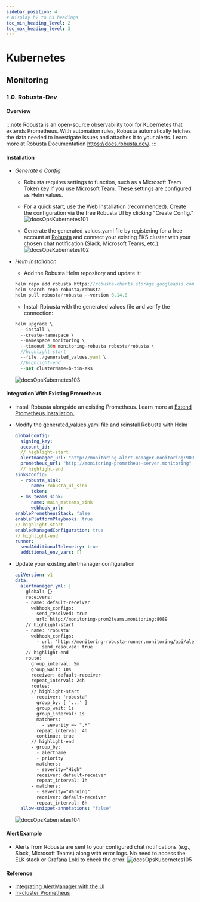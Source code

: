 ```yaml
---
sidebar_position: 4
# Display h2 to h3 headings
toc_min_heading_level: 2
toc_max_heading_level: 3
---
```


# Kubernetes

## Monitoring

### 1.0. Robusta-Dev

#### Overview

:::note
Robusta is an open-source observability tool for Kubernetes that extends Prometheus. With automation rules, Robusta automatically fetches the data needed to investigate issues and attaches it to your alerts. Learn more at Robusta Documentation https://docs.robusta.dev/.
:::

#### Installation

* _Generate a Config_

  * Robusta requires settings to function, such as a Microsoft Team Token key if you use Microsoft Team. These settings are configured as Helm values.

  * For a quick start, use the Web Installation (recommended). Create the configuration via the free Robusta UI by clicking "Create Config."
  ![docsOpsKubernetes101](../../static/img/docsOpsKubernetes101.png)

  * Generate the generated_values.yaml file by registering for a free account at [Robusta](https://platform.robusta.dev/) and connect your existing EKS cluster with your chosen chat notification (Slack, Microsoft Teams, etc.).
  ![docsOpsKubernetes102](../../static/img/docsOpsKubernetes102.png)

* _Helm Installation_

  * Add the Robusta Helm repository and update it:
  ```jsx
  helm repo add robusta https://robusta-charts.storage.googleapis.com && helm repo update
  helm search repo robusta/robusta
  helm pull robusta/robusta --version 0.14.0
  ```

  * Install Robusta with the generated values file and verify the connection:
  ```jsx
  helm upgrade \
    --install \
    --create-namespace \
    --namespace monitoring \
    --timeout 30m monitoring-robusta robusta/robusta \
    //highlight-start
    --file ./generated_values.yaml \
    //highlight-end
    --set clusterName=b-tin-eks
  ```
  ![docsOpsKubernetes103](../../static/img/docsOpsKubernetes103.png)


#### Integration With Existing Prometheus

* Install Robusta alongside an existing Prometheus. Learn more at [Extend Prometheus Installation.](https://docs.robusta.dev/update-installation-docs/setup-robusta/installation/extend-prometheus-installation.html)

* Modify the generated_values.yaml file and reinstall Robusta with Helm

  ```yaml
  globalConfig:
    signing_key:
    account_id:
    // highlight-start
    alertmanager_url: "http://monitoring-alert-manager.monitoring:9093"
    prometheus_url: "http://monitoring-prometheus-server.monitoring"
    // highlight-end
  sinksConfig:
    - robusta_sink:
        name: robusta_ui_sink
        token:
    - ms_teams_sink:
        name: main_msteams_sink
        webhook_url:
  enablePrometheusStack: false
  enablePlatformPlaybooks: true
  // highlight-start
  enabledManagedConfiguration: true
  // highlight-end
  runner:
    sendAdditionalTelemetry: true
    additional_env_vars: []
  ```

* Update your existing alertmanager configuration

  ```yaml
  apiVersion: v1
  data:
    alertmanager.yml: |
      global: {}
      receivers:
      - name: default-receiver
        webhook_configs:
        - send_resolved: true
          url: http://monitoring-prom2teams.monitoring:8089
      // highlight-start
      - name: 'robusta'
        webhook_configs:
          - url: 'http://monitoring-robusta-runner.monitoring/api/alerts'
            send_resolved: true
      // highlight-end
      route:
        group_interval: 5m
        group_wait: 10s
        receiver: default-receiver
        repeat_interval: 24h
        routes:
        // highlight-start
        - receiver: 'robusta'
          group_by: [ '...' ]
          group_wait: 1s
          group_interval: 1s
          matchers:
            - severity =~ ".*"
          repeat_interval: 4h
          continue: true
        // highlight-end
        - group_by:
          - alertname
          - priority
          matchers:
          - severity="High"
          receiver: default-receiver
          repeat_interval: 1h
        - matchers:
          - severity="Warning"
          receiver: default-receiver
          repeat_interval: 6h
    allow-snippet-annotations: "false"
  ```
  ![docsOpsKubernetes104](../../static/img/docsOpsKubernetes104.png)

#### Alert Example

* Alerts from Robusta are sent to your configured chat notifications (e.g., Slack, Microsoft Teams) along with error logs. No need to access the ELK stack or Grafana Loki to check the error.
![docsOpsKubernetes105](../../static/img/docsOpsKubernetes105.png)


#### Reference

* [Integrating AlertManager with the UI](https://docs.robusta.dev/master/configuration/alertmanager-integration/troubleshooting-alertmanager.html)
* [In-cluster Prometheus](https://docs.robusta.dev/master/configuration/alertmanager-integration/alert-manager.html)

